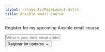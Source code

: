 ```yaml
---
layout: ~/layouts/PageLayout.astro
title: Ansible email course
---
```


<script src="https://f.convertkit.com/ckjs/ck.5.js"></script>

Register for my upcoming Ansible email course.

<form
  class="mx-auto mt-8 max-w-md"
  action="https://app.convertkit.com/forms/3588392/subscriptions"
  method="post"
  data-sv-form="3588392"
  data-uid="f0c1d2b57f"
  data-format="inline"
  data-version="5"
  data-options='{"settings":{"after_subscribe":{"action":"message","success_message":"Success! Now check your email to confirm your subscription.","redirect_url":""},"analytics":{"google":null,"fathom":null,"facebook":null,"segment":null,"pinterest":null,"sparkloop":null,"googletagmanager":null},"modal":{"trigger":"timer","scroll_percentage":null,"timer":5,"devices":"all","show_once_every":15},"powered_by":{"show":true,"url":"https://convertkit.com/features/forms?utm_campaign=poweredby&amp;utm_content=form&amp;utm_medium=referral&amp;utm_source=dynamic"},"recaptcha":{"enabled":false},"return_visitor":{"action":"show","custom_content":""},"slide_in":{"display_in":"bottom_right","trigger":"timer","scroll_percentage":null,"timer":5,"devices":"all","show_once_every":15},"sticky_bar":{"display_in":"top","trigger":"timer","scroll_percentage":null,"timer":5,"devices":"all","show_once_every":15}},"version":"5"}'
  min-width="400"
>
  <div data-style="clean">
    <ul
      class="formkit-alert formkit-alert-error"
      data-element="errors"
      data-group="alert"
    ></ul>
    <div
      data-element="fields"
      data-stacked="false"
      class="seva-fields formkit-fields"
    >
      <div class="formkit-field">
        <input
          class="block mt-1 w-full"
          name="email_address"
          style="color: rgb(0, 0, 0); border-color: rgb(227, 227, 227); border-radius: 4px; font-weight: 400;"
          aria-label="Email Address"
          placeholder="What is your best email address?"
          required=""
          type="email"
        />
      </div>
      <div class="mt-4">
        <button
          data-element="submit"
          class="inline-flex justify-center items-center py-3 px-6 w-full font-medium text-white no-underline rounded-md border duration-200 ease-in-out hover:bg-white focus:bg-white border-blue-primary bg-blue-primary transition-color hover:text-blue-primary focus:text-blue-primary"
        >
          <div class="formkit-spinner">
            <div></div>
            <div></div>
            <div></div>
          </div>
          <span class="">Register for updates →</span>
        </button>
      </div>
    </div>
  </div>
</form>
